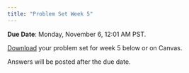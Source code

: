 ```yaml
---
title: "Problem Set Week 5"
---
```


**Due Date**: Monday, November 6, 12:01 AM PST.

[Download](https://github.com/emoriebeck/psc290-data-FQ23/raw/main/05-assignments/05-ps5/problemset5.zip) your problem set for week 5 below or on Canvas.

Answers will be posted after the due date.
